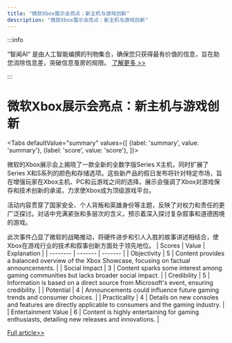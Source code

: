 ```yaml
---
title: "微软Xbox展示会亮点：新主机与游戏创新"
description: "微软Xbox展示会亮点：新主机与游戏创新"
---
```



:::info

“智闻AI“ 是由人工智能编撰的刊物集合，确保您只获得最有价值的信息，旨在助您消除信息差，突破信息茧房的局限。  [了解更多 >>](/)

:::

# 微软Xbox展示会亮点：新主机与游戏创新


<Tabs
	defaultValue="summary"
	values={[
	{label: 'summary', value: 'summary'},
	{label: 'score', value: 'score'},
]}>
<TabItem value="summary">


微软的Xbox展示会上揭晓了一款全新的全数字版Series X主机，同时扩展了Series X和S系列的颜色和存储选项。这些新产品的假日发布将针对特定市场，旨在增强玩家在Xbox主机、PC和云游戏之间的选择。展示会强调了Xbox对游戏保存和技术创新的承诺，力求使Xbox成为顶级游戏平台。

活动内容贯穿了国家安全、个人背叛和英雄身份等主题，反映了对权力和责任的更广泛探讨。对话中充满紧张和多层次的含义，预示着深入探讨复杂叙事和道德困境的游戏。

此次事件凸显了微软的战略推动，将硬件进步和引人入胜的故事讲述相结合，使Xbox在游戏行业的技术和叙事创新方面处于领先地位。
</TabItem>
<TabItem value="score">
	| Scores     | Value   | Explanation |
	| -------- | ------- | ------- |
	| Objectivity  | 5    | Content provides a balanced overview of the Xbox Showcase, focusing on factual announcements.    |
	| Social Impact | 3     | Content sparks some interest among gaming communities but lacks broader social impact.    |
	| Credibility    | 5    | Information is based on a direct source from Microsoft's event, ensuring credibility.    |
	| Potential    | 4    | Announcements could influence future gaming trends and consumer choices.    |
	| Practicality    | 4    | Details on new consoles and features are directly applicable to consumers and the gaming industry.    |
	| Entertainment Value    | 6    | Content is highly entertaining for gaming enthusiasts, detailing new releases and innovations.    |
</TabItem>
</Tabs>

[Full article>>](https://www.cnet.com/videos/everything-announced-at-microsofts-xbox-showcase-event/#ftag=CAD590a51e)
